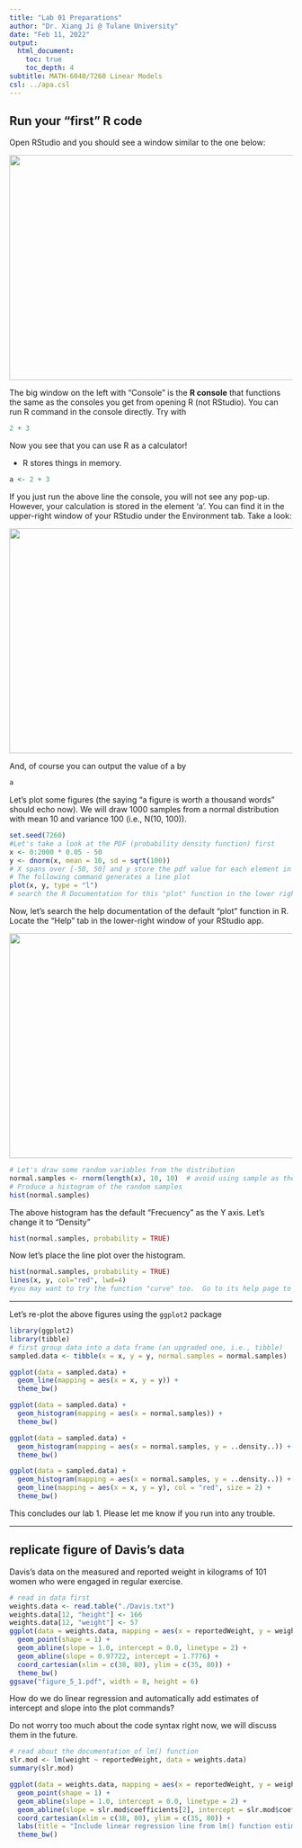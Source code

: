 ```yaml
---
title: "Lab 01 Preparations"
author: "Dr. Xiang Ji @ Tulane University"
date: "Feb 11, 2022"
output:
  html_document:
    toc: true
    toc_depth: 4  
subtitle: MATH-6040/7260 Linear Models
csl: ../apa.csl
---
```


## Run your "first" R code
Open RStudio and you should see a window similar to the one below:
<p align="center">
  <img src="./RStudio.png" height="400" width="800">
</p>

The big window on the left with "Console" is the **R console** that functions the same as the consoles you get from opening R (not RStudio).
You can run R command in the console directly.
Try with
```r
2 + 3
```

Now you see that you can use R as a calculator!

- R stores things in memory.
```r
a <- 2 + 3
```

If you just run the above line the console, you will not see any pop-up.
However, your calculation is stored in the element 'a'.
You can find it in the upper-right window of your RStudio under the Environment tab.
Take a look:
<p align="center">
  <img src="./RStudio_Environment.png" height="400" width="800">
</p>

And, of course you can output the value of a by
```r
a
```

Let's plot some figures (the saying "a figure is worth a thousand words" should echo now).
We will draw $1000$ samples from a normal distribution with mean $10$ and variance $100$ (i.e., N(10, 100)).

```r
set.seed(7260)
#Let's take a look at the PDF (probability density function) first
x <- 0:2000 * 0.05 - 50
y <- dnorm(x, mean = 10, sd = sqrt(100))
# X spans over [-50, 50] and y store the pdf value for each element in x.
# The following command generates a line plot
plot(x, y, type = "l")
# search the R Documentation for this "plot" function in the lower right window.
```

Now, let's search the help documentation of the default "plot" function in R.
Locate the "Help" tab in the lower-right window of your RStudio app.
<p align="center">
  <img src="./RStudio_Help.png" height="400" width="800">
</p>

```r
# Let's draw some random variables from the distribution
normal.samples <- rnorm(length(x), 10, 10)  # avoid using sample as the variable name because it's already used for a built-in function.  The bad behavior of R (python shares this overriding problem too)
# Produce a histogram of the random samples
hist(normal.samples)
```

The above histogram has the default "Frecuency" as the Y axis.  Let's change it to "Density"

```r
hist(normal.samples, probability = TRUE)
```

Now let's place the line plot over the histogram.

```r
hist(normal.samples, probability = TRUE)
lines(x, y, col="red", lwd=4)
#you may want to try the function "curve" too.  Go to its help page to find the usage.
```

-------------------------

Let's re-plot the above figures using the `ggplot2` package

```r
library(ggplot2)
library(tibble)
# first group data into a data frame (an upgraded one, i.e., tibble)
sampled.data <- tibble(x = x, y = y, normal.samples = normal.samples)

ggplot(data = sampled.data) +
  geom_line(mapping = aes(x = x, y = y)) +
  theme_bw()

ggplot(data = sampled.data) +
  geom_histogram(mapping = aes(x = normal.samples)) +
  theme_bw()

ggplot(data = sampled.data) +
  geom_histogram(mapping = aes(x = normal.samples, y = ..density..)) +
  theme_bw()

ggplot(data = sampled.data) +
  geom_histogram(mapping = aes(x = normal.samples, y = ..density..)) +
  geom_line(mapping = aes(x = x, y = y), col = "red", size = 2) +
  theme_bw()
```

This concludes our lab 1.  Please let me know if you run into any trouble.

-------------------------------------

## replicate figure of Davis's data

Davis's data on the measured and reported weight in kilograms of 101 women who were engaged in regular exercise.

```r
# read in data first
weights.data <- read.table("./Davis.txt")
weights.data[12, "height"] <- 166
weights.data[12, "weight"] <- 57
ggplot(data = weights.data, mapping = aes(x = reportedWeight, y = weight)) +
  geom_point(shape = 1) +
  geom_abline(slope = 1.0, intercept = 0.0, linetype = 2) + 
  geom_abline(slope = 0.97722, intercept = 1.7776) +
  coord_cartesian(xlim = c(38, 80), ylim = c(35, 80)) +
  theme_bw()
ggsave("figure_5_1.pdf", width = 8, height = 6)
```

How do we do linear regression and automatically add estimates of intercept and slope into the plot commands?

Do not worry too much about the code syntax right now, we will discuss them in the future.

```r
# read about the documentation of lm() function
slr.mod <- lm(weight ~ reportedWeight, data = weights.data)
summary(slr.mod)

ggplot(data = weights.data, mapping = aes(x = reportedWeight, y = weight)) +
  geom_point(shape = 1) +
  geom_abline(slope = 1.0, intercept = 0.0, linetype = 2) + 
  geom_abline(slope = slr.mod$coefficients[2], intercept = slr.mod$coefficients[1]) +
  coord_cartesian(xlim = c(38, 80), ylim = c(35, 80)) +
  labs(title = "Include linear regression line from lm() function estimates") +
  theme_bw()
```
